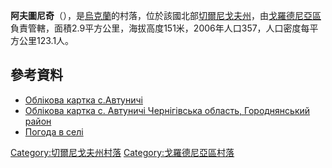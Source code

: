 {{coord|52|1|35|N|31|38|58|E|scale:100000|display=title}}

'''阿夫圖尼奇'''（{{lang-uk|Автуничі}}），是[[烏克蘭|烏克蘭]]的村落，位於該國北部[[切爾尼戈夫州|切爾尼戈夫州]]，由[[戈羅德尼亞區|戈羅德尼亞區]]負責管轄，面積2.9平方公里，海拔高度151米，2006年人口357，人口密度每平方公里123.1人。

==參考資料==
* [http://w1.c1.rada.gov.ua/pls/z7503/A005?rdat1=07.08.2015&rf7571=39817 Облікова картка с.Автуничі] {{Wayback|url=http://w1.c1.rada.gov.ua/pls/z7503/A005?rdat1=07.08.2015&rf7571=39817 |date=20190713083834 }}
*[http://w1.c1.rada.gov.ua/pls/z7503/A005?rdat1=07.08.2015&rf7571=39817 Облікова картка с. Автуничі Чернігівська область, Городнянський район] {{Wayback|url=http://w1.c1.rada.gov.ua/pls/z7503/A005?rdat1=07.08.2015&rf7571=39817 |date=20190713083834 }}
*[http://weather.in.ua/ua/chernigovskaja/36 Погода в селі] {{Wayback|url=http://weather.in.ua/ua/chernigovskaja/36 |date=20160305212817 }}

[[Category:切爾尼戈夫州村落|Category:切爾尼戈夫州村落]]
[[Category:戈羅德尼亞區村落|Category:戈羅德尼亞區村落]]


{{Chernihiv-geo-stub}}